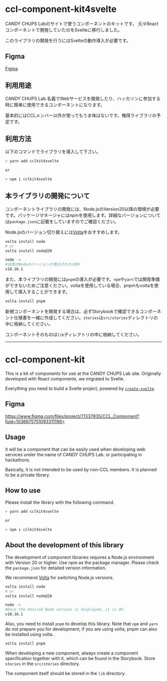 # ccl-component-kit4svelte

CANDY CHUPS Labのサイトで使うコンポーネントのキットです。
元々Reactコンポーネントで開発していたのをSvelteに移行しました。

このライブラリの開発を行うにはSvelteの動作導入が必要です。

## Figma

[Figma](https://www.figma.com/files/project/71337935/CCL_Component?fuid=1036675751093311196)

## 利用用途

CANDY CHUPS Lab.名義でWebサービスを開発したり、ハッカソンに参加する時に簡単に使用できるコンポーネントになります。

基本的にはCCLメンバー以外が使ってもうま味はないです。俺得ライブラリの予定です。

## 利用方法

以下のコマンドでライブラリを導入して下さい。

```zsh
> yarn add cclkit4svelte

or

> npm i cclkit4svelte
```

## 本ライブラリの開発について

コンポーネントライブラリの開発には、Node.jsのVersion20以降の環境が必要です。パッケージマネージャにはnpmを使用します。詳細なバージョンについては`package.json`に記載をしていますのでご確認ください。

Node.jsのバージョン切り替えには[Volta](https://volta.sh/)をおすすめします。

```zsh
volta install node
# or
volta install node@20

node -v
#任意のNodeのバージョンが表示されればOK
v18.16.1
```

また、本ライブラリの開発には`pnpm`の導入が必要です。`npm`や`yarn`では開発準備ができないためご注意ください。voltaを使用している場合、pnpmもvoltaを使用して導入することができます。

```zsh
volta install pnpm
```

新規コンポーネントを開発する場合は、必ずStorybookで確認できるコンポーネント仕様書を一緒に作成してください。`stories`は`src/stories`ディレクトリの中に格納してください。

コンポーネントそのものは`lib`ディレクトリの中に格納してください。

---

# ccl-component-kit

This is a kit of components for use at the CANDY CHUPS Lab site.
Originally developed with React components, we migrated to Svelte.

Everything you need to build a Svelte project, powered by [`create-svelte`](https://github.com/sveltejs/kit/tree/master/packages/create-svelte).


## Figma

https://www.figma.com/files/project/71337935/CCL_Component?fuid=1036675751093311196>

## Usage

It will be a component that can be easily used when developing web services under the name of CANDY CHUPS Lab. or participating in hackathons.

Basically, it is not intended to be used by non-CCL members. It is planned to be a private library.

## How to use

Please install the library with the following command.

```zsh
> yarn add cclkit4svelte

or

> npm i cclkit4svelte
```

## About the development of this library

The development of component libraries requires a Node.js environment with Version 20 or higher. Use npm as the package manager. Please check the `package.json` for detailed version information.

We recommend [Volta](https://volta.sh/) for switching Node.js versions.

```zsh
volta install node
# or
volta install node@20

node -v
#Once the desired Node version is displayed, it is OK.
v18.16.1
```

Also, you need to install `pnpm` to develop this library. Note that `npm` and `yarn` do not prepare you for development; if you are using volta, pnpm can also be installed using volta.

```zsh
volta install pnpm
```

When developing a new component, always create a component specification together with it, which can be found in the Storybook. Store `stories` in the `src/stories` directory.

The component itself should be stored in the `lib` directory.